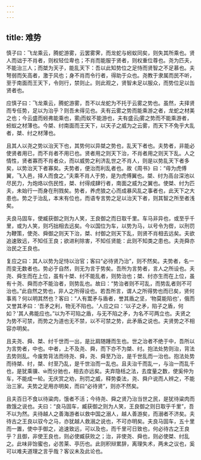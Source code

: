 ```yaml
---
---
---
```

title: 难势
---




慎子曰：飞龙乘云，腾蛇游雾，云罢雾霁，而龙蛇与蚓蚁同矣，则失其所乘也。贤人而诎于不肖者，则权轻位卑也；不肖而能服于贤者，则权重位尊也。尧为匹夫，不能治三人；而桀为天子，能乱天下：吾以此知势位之足恃而贤智之不足慕也。夫弩弱而矢高者，激于风也；身不肖而令行者，得助于众也。尧教于隶属而民不听，至于南面而王天下，令则行，禁则止。则此观之，贤智未足以服众，而势位足以缶贤者也。

应慎子曰：飞龙乘云，腾蛇游雾，吾不以龙蛇为不托于云雾之势也。虽然，夫择贤而专任势，足以为治乎？则吾未得见也。夫有云雾之势而能乘游之者，龙蛇之材美之也；今云盛而蚓弗能乘也，雾而蚁不能游也，夫有盛云雾之势而不能乘游者，蚓蚁之材薄也。今桀、纣南面而王天下，以天子之威为之云雾，而天下不免乎大乱者，桀、纣之材薄也。

且其人以尧之势以治天下也，其势何以异桀之势也，乱天下者也。夫势者，非能必使贤者用已，而不肖者不用已也。贤者用之则天下治，不肖者用之则天下乱。人之情性，贤者寡而不肖者众，而以威势之利济乱世之不肖人，则是以势乱天下者多矣，以势治天下者寡矣。夫势者，便治而利乱者也。故《周书》曰：“毋为虎傅翼，飞入邑，择人而食之。”夫乘不肖人于势，是为虎傅翼也。桀、纣为高台深池以尽民力，为炮烙以伤民性，桀、纣得成肆行者，南面之威为之翼也。使桀、纣为匹夫，未始行一而身在刑戮矣。势者，养虎狼之心而成暴风乱之事者也，此天下之大患也。势之于治乱，本末有位也，而语专言势之足以治天下者，则其智之所至者浅矣。

夫良马固车，使臧获御之则为人笑，王良御之而日取千里。车马非异也，或至乎千里，或为人笑，则巧拙相去远矣。今以国位为车，以势为马，以号令为辔，以刑罚为鞭策，使尧、舜御之则天下治，桀、纣御之则天下乱，则贤不肖相去远矣。夫欲追速致远，不知任王良；欲进利除害，不知任贤能：此则不知类之患也。夫尧舜亦治民之王良也。

复应之曰：其人以势为足恃以治官；客曰“必待贤乃治”，则不然矣。夫势者，名一而变无数者也。势必于自然，则无为言于势矣。吾所为言势者，言人之所设也。夫尧、舜生而在上位，虽有十桀、纣不能乱者，则势治也；桀、纣亦生而在上位，虽有十尧、舜而亦不能治者，则势乱也。故曰：“势治者则不可乱，而势乱者则不可治也。”此自然之势也，非人之所得设也。若吾所言，谓人之所得势也而已矣，贤何事焉？何以明其然也？客曰：“人有鬻矛与盾者，誉其盾之坚，‘物莫能陷也'，俄而又誉其矛曰：‘吾矛之利，物无不陷也。'人应之曰：‘以子之矛，陷子之盾，何如？'其人弗能应也。”以为不可陷之盾，与无不陷之矛，为名不可两立也。夫贤之为势不可禁，而势之为道也无不禁，以不可禁之势，此矛盾之说也。夫贤势之不相容亦明矣。

且夫尧、舜、桀、纣千世而一出，是比肩随踵而生也。世之治者不绝于中，吾所以为言势者，中也。中者，上不及尧、舜，而下亦不为桀、纣。抱法处势则治，背法去势则乱。今废势背法而待尧、舜，尧、舜至乃治，是千世乱而一治也。抱法处势而待桀、纣，桀、纣至乃乱，是千世治而一乱也。且夫治千而乱一，与治一而乱千也，是犹乘骥、而分驰也，相去亦远矣。夫弃隐栝之法，去度量之数，使奚仲为车，不能成一轮。无庆赏之劝，刑罚之威，释势委法，尧、舜户说而人辨之，不能治三家。夫势之足用亦明矣，而曰“必待贤”，则亦不然矣。

且夫百日不食以待粱肉，饿者不活；今待尧、舜之贤乃治当世之民，是犹待粱肉而救饿之说也。夫曰：“良马固车，臧获御之则为人笑，王良御之则日取乎千里”，吾不以为然。夫待越人之善海游者以救中国之溺人，越人善游矣，而溺者不济矣。夫待古之王良以驭今之马，亦犹越人救溺之说也，不可亦明矣。夫良马固车，五十里而一置，使中手御之，追速致远，可以及也，而千里可日致也，何必待古之王良乎？且御，非使王良也，则必使臧获败之；治，非使尧、舜也，则必使桀、纣乱之。此味非饴蜜也，必苦莱、亭历也。此则积辩累辞，离理失术，两未之议也，奚可以难夫道理之言乎哉？客议未及此论也。